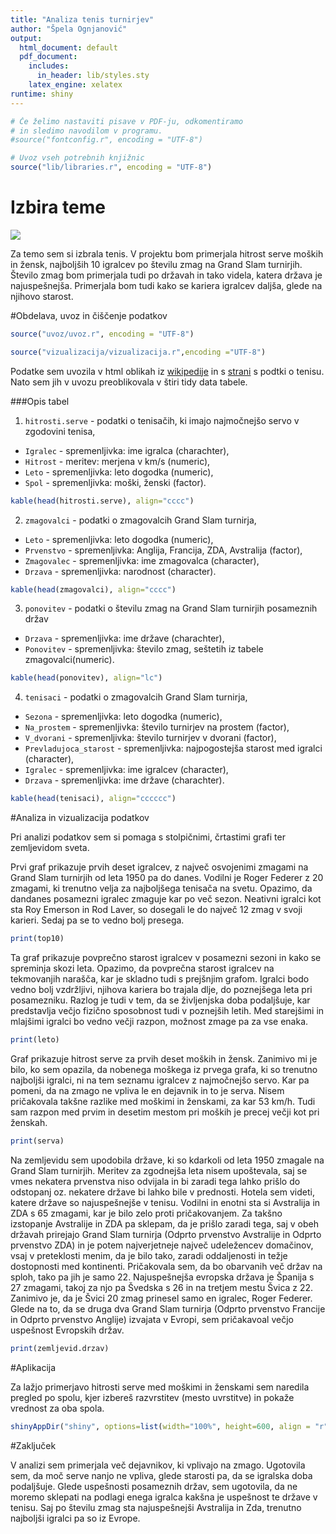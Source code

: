 ```yaml
---
title: "Analiza tenis turnirjev"
author: "Špela Ognjanović"
output:
  html_document: default
  pdf_document:
    includes:
      in_header: lib/styles.sty
    latex_engine: xelatex
runtime: shiny
---
```


```r
# Če želimo nastaviti pisave v PDF-ju, odkomentiramo
# in sledimo navodilom v programu.
#source("fontconfig.r", encoding = "UTF-8")

# Uvoz vseh potrebnih knjižnic
source("lib/libraries.r", encoding = "UTF-8")
```

# Izbira teme

![](http://www.tic-sb.si/assets/gallery/60/683.jpg)

Za temo sem si izbrala tenis. V projektu bom primerjala hitrost serve moških in žensk, najboljših 10 igralcev po številu zmag na Grand Slam turnirjih. Število zmag bom primerjala tudi po državah in tako videla, katera država je najuspešnejša. Primerjala bom tudi kako se kariera igralcev daljša, glede na njihovo starost.

#Obdelava, uvoz in čiščenje podatkov

```r
source("uvoz/uvoz.r", encoding = "UTF-8")
```

```r
source("vizualizacija/vizualizacija.r",encoding ="UTF-8")
```

Podatke sem uvozila v html oblikah iz [wikipedije](https://en.wikipedia.org/wiki/List_of_Grand_Slam_men%27s_singles_champions) in s [strani](http://www.ultimatetennisstatistics.com/seasons) s podtki o tenisu. Nato sem jih v uvozu preoblikovala v štiri tidy data tabele. 

###Opis tabel


1. `hitrosti.serve` - podatki o tenisačih, ki imajo najmočnejšo servo v zgodovini tenisa,
  - `Igralec` - spremenljivka: ime igralca (charachter),
  - `Hitrost` - meritev: merjena v km/s (numeric),
  - `Leto` - spremenljivka: leto dogodka (numeric),
  - `Spol` - spremenljivka: moški, ženski (factor).
  

```r
kable(head(hitrosti.serve), align="cccc")

```

2. `zmagovalci` - podatki o zmagovalcih Grand Slam turnirja,
  - `Leto` - spremenljivka: leto dogodka (numeric),
  - `Prvenstvo` - spremenljivka: Anglija, Francija, ZDA, Avstralija (factor),
  - `Zmagovalec` - spremenljivka: ime zmagovalca (character),
  - `Drzava` - spremenljivka: narodnost (character).


```r
kable(head(zmagovalci), align="cccc")

```


3. `ponovitev` - podatki o številu zmag na Grand Slam turnirjih posameznih držav
  - `Drzava` - spremenljivka: ime države (charachter),
  - `Ponovitev` - spremenljivka: število zmag, seštetih iz tabele zmagovalci(numeric).

```r
kable(head(ponovitev), align="lc")
```

4. `tenisaci` - podatki o zmagovalcih Grand Slam turnirja,
  - `Sezona` - spremenljivka: leto dogodka (numeric),
  - `Na_prostem` - spremenljivka: število turnirjev na prostem (factor),
  - `V_dvorani` - spremenljivka: število turnirjev v dvorani (factor),
  - `Prevladujoca_starost` - spremenljivka: najpogostejša starost med igralci (character),
  - `Igralec` - spremenljivka: ime igralcev (character),
  - `Drzava` - spremenljivka: ime države (charachter).
  
```r
kable(head(tenisaci), align="cccccc")

```

#Analiza in vizualizacija podatkov



Pri analizi podatkov sem si pomaga s stolpičnimi, črtastimi grafi ter zemljevidom sveta.

Prvi graf prikazuje prvih deset igralcev, z največ osvojenimi zmagami na Grand Slam turnirjih od leta 1950 pa do danes. Vodilni je Roger Federer z 20 zmagami, ki trenutno velja za najboljšega tenisača na svetu. Opazimo, da dandanes posamezni igralec zmaguje kar po več sezon. Neativni igralci kot sta Roy Emerson in Rod Laver, so dosegali le do največ 12 zmag v svoji karieri. Sedaj pa se to vedno bolj presega.  

```r
print(top10)
```


Ta graf prikazuje povprečno starost igralcev v posamezni sezoni in kako se spreminja skozi leta. Opazimo, da povprečna starost igralcev na tekmovanjih narašča, kar je skladno tudi s prejšnjim grafom. Igralci bodo vedno bolj vzdržljivi, njihova kariera bo trajala dlje, do poznejšega leta pri posamezniku. Razlog je tudi v tem, da se življenjska doba podaljšuje, kar predstavlja večjo fizično sposobnost tudi v poznejših letih. Med starejšimi in mlajšimi igralci bo vedno večji razpon, možnost zmage pa za vse enaka.

```r
print(leto)
```


Graf prikazuje hitrost serve za prvih deset moških in žensk. Zanimivo mi je bilo, ko sem opazila, da nobenega moškega iz prvega grafa, ki so trenutno najboljši igralci, ni na tem seznamu igralcev z najmočnejšo servo. Kar pa pomeni, da na zmago ne vpliva le en dejavnik in to je serva. 
Nisem pričakovala takšne razlike med moškimi in ženskami, za kar 53 km/h. Tudi sam razpon med prvim in desetim mestom pri moških je precej večji kot pri ženskah. 

```r
print(serva)
```


Na zemljevidu sem upodobila države, ki so kdarkoli od leta 1950 zmagale na Grand Slam turnirjih. Meritev za zgodnejša leta nisem upoštevala, saj se vmes nekatera prvenstva niso odvijala in bi zaradi tega lahko prišlo do odstopanj oz. nekatere države bi lahko bile v prednosti. Hotela sem videti, katere države so najuspešnejše v tenisu. Vodilni in enotni sta si Avstralija in ZDA s 65 zmagami, kar je bilo zelo proti pričakovanjem.  Za takšno izstopanje Avstralije in ZDA pa sklepam, da je prišlo zaradi tega, saj v obeh državah prirejajo Grand Slam turnirja (Odprto prvenstvo Avstralije in Odprto prvenstvo ZDA) in je potem najverjetneje največ udeležencev domačinov, vsaj v preteklosti menim, da je bilo tako, zaradi oddaljenosti in težje dostopnosti med kontinenti. Pričakovala sem, da bo obarvanih več držav na sploh, tako pa jih je samo 22.
Najuspešnejša evropska država je Španija s 27 zmagami, takoj za njo pa Švedska s 26 in na tretjem mestu Švica z 22. Zanimivo je, da je Švici 20 zmag prinesel samo en igralec, Roger Federer. Glede na to, da se druga dva Grand Slam turnirja (Odprto prvenstvo Francije in Odprto prvenstvo Anglije) izvajata v Evropi, sem pričakavoal večjo uspešnost Evropskih držav. 

```r
print(zemljevid.drzav)
```

#Aplikacija

Za lažjo primerjavo hitrosti serve med moškimi in ženskami sem naredila pregled po spolu, kjer izbereš razvrstitev (mesto uvrstitve) in pokaže vrednost za oba spola.

```r
shinyAppDir("shiny", options=list(width="100%", height=600, align = "r"))
```



#Zaključek

V analizi sem primerjala več dejavnikov, ki vplivajo na zmago. Ugotovila sem, da moč serve nanjo ne vpliva, glede starosti pa, da se igralska doba podaljšuje.
Glede uspešnosti posameznih držav, sem ugotovila, da ne moremo sklepati na podlagi enega igralca kakšna je uspešnost te države v tenisu. Saj po številu zmag sta najuspešnejši Avstralija in Zda, trenutno najboljši igralci pa so iz Evrope. 
